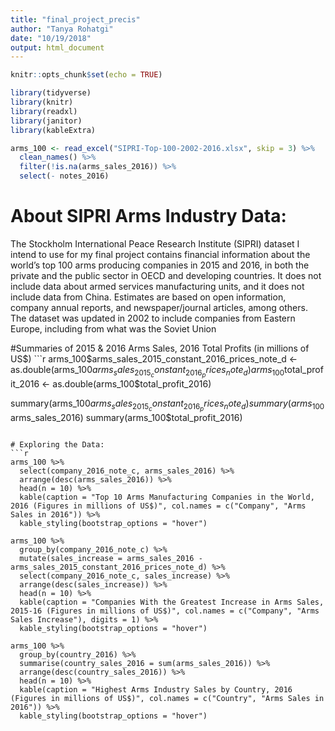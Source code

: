 ```yaml
---
title: "final_project_precis"
author: "Tanya Rohatgi"
date: "10/19/2018"
output: html_document
---
```


```r
knitr::opts_chunk$set(echo = TRUE)

library(tidyverse)
library(knitr)
library(readxl)
library(janitor)
library(kableExtra)

arms_100 <- read_excel("SIPRI-Top-100-2002-2016.xlsx", skip = 3) %>%
  clean_names() %>%
  filter(!is.na(arms_sales_2016)) %>%
  select(- notes_2016)
```


# About SIPRI Arms Industry Data:

The Stockholm International Peace Research Institute (SIPRI) dataset I intend to use for my final project contains financial information about the world's top 100 arms producing companies in 2015 and 2016, in both the private and the public sector in OECD and developing countries. It does not include data about armed services manufacturing units, and it does not include data from China. Estimates are based on open information, company annual reports, and newspaper/journal articles, among others. The dataset was updated in 2002 to include companies from Eastern Europe, including from what was the Soviet Union

#Summaries of 2015 & 2016 Arms Sales, 2016 Total Profits (in millions of US$)
```r
arms_100$arms_sales_2015_constant_2016_prices_note_d <- as.double(arms_100$arms_sales_2015_constant_2016_prices_note_d)
arms_100$total_profit_2016 <- as.double(arms_100$total_profit_2016)

summary(arms_100$arms_sales_2015_constant_2016_prices_note_d)
summary(arms_100$arms_sales_2016)
summary(arms_100$total_profit_2016)
```

# Exploring the Data:
```r
arms_100 %>%
  select(company_2016_note_c, arms_sales_2016) %>%
  arrange(desc(arms_sales_2016)) %>%
  head(n = 10) %>%
  kable(caption = "Top 10 Arms Manufacturing Companies in the World, 2016 (Figures in millions of US$)", col.names = c("Company", "Arms Sales in 2016")) %>%
  kable_styling(bootstrap_options = "hover")

arms_100 %>%
  group_by(company_2016_note_c) %>%
  mutate(sales_increase = arms_sales_2016 - arms_sales_2015_constant_2016_prices_note_d) %>%
  select(company_2016_note_c, sales_increase) %>%
  arrange(desc(sales_increase)) %>%
  head(n = 10) %>%
  kable(caption = "Companies With the Greatest Increase in Arms Sales, 2015-16 (Figures in millions of US$)", col.names = c("Company", "Arms Sales Increase"), digits = 1) %>%
  kable_styling(bootstrap_options = "hover")

arms_100 %>%
  group_by(country_2016) %>%
  summarise(country_sales_2016 = sum(arms_sales_2016)) %>%
  arrange(desc(country_sales_2016)) %>%
  head(n = 10) %>%
  kable(caption = "Highest Arms Industry Sales by Country, 2016 (Figures in millions of US$)", col.names = c("Country", "Arms Sales in 2016")) %>%
  kable_styling(bootstrap_options = "hover")
```

